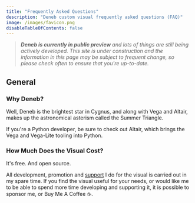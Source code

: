```yaml
---
title: "Frequently Asked Questions"
description: "Deneb custom visual frequently asked questions (FAQ)"
image: /images/favicon.png
disableTableOfContents: false
---
```



> _**Deneb is currently in public preview** and lots of things are still being actively developed. This site is under construction and the information in this page may be subject to frequent change, so please check often to ensure that you're up-to-date._

## General

### Why Deneb?

Well, Deneb is the brightest star in Cygnus, and along with Vega and Altair, makes up the astronomical asterism called the Summer Triangle.

If you're a Python developer, be sure to check out <OutboundLink href="https://altair-viz.github.io" target="_blank">Altair</OutboundLink>, which brings the Vega and Vega-Lite tooling into Python.

### How Much Does the Visual Cost?

It's free. <OutboundLink href="https://github.com/deneb-viz/deneb" target="_blank">And open source</OutboundLink>.

All development, promotion and [support](./support) I do for the visual is carried out in my spare time. If you find the visual useful for your needs, or would like me to be able to spend more time developing and supporting it, <OutboundLink href="https://github.com/sponsors/dm-p" target="_blank">it is possible to sponsor me</OutboundLink>, or <OutboundLink href="https://www.buymeacoffee.com/dmp" target="_blank">Buy Me A Coffee</OutboundLink> ☕.
